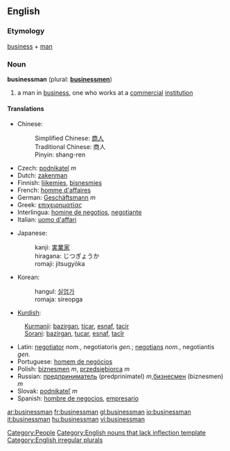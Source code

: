 ==English==

===Etymology===
[[business]] + [[man]]

===Noun===
'''businessman''' (plural: '''[[businessmen]]''')
# a man in [[business]], one who works at a [[commercial]] [[institution]]

====Translations====
{{top}}
*Chinese: 
*:Simplified Chinese: [[商人]] 
*:Traditional Chinese: 商人
*:Pinyin: shang-ren
*Czech: [[podnikatel]]  ''m''
*Dutch: [[zakenman]]
*Finnish: [[liikemies]], [[bisnesmies]]
*French: [[homme d'affaires]]
*German: [[Geschäftsmann]] ''m''
*Greek: [[επιχειρηματίας]]
*Interlingua: [[homine de negotios]], [[negotiante]]
*Italian: [[uomo d'affari]]
{{mid}}
*Japanese: 
*:kanji: [[実業家]] 
*:hiragana: じつぎょうか
*:romaji: jitsugyōka
*Korean: 
*:hangul: [[실업가]]
*:romaja: sireopga
*[[Kurdish]]:
:[[Kurmanji]]: [[bazirgan]], [[ticar]], [[esnaf]], [[tacir]]
:[[Sorani]]: [[bazirgan]], [[tucar]], [[esnaf]], [[tacîr]]
*Latin: [[negotiator]] ''nom.'', negotiatoris ''gen.''; [[negotians]] ''nom.'', negotiantis ''gen.''
*Portuguese: [[homem de negócios]]
*Polish: [[biznesmen]] ''m'', [[przedsiębiorca]] ''m''
*Russian: [[предприниматель]] (predprinimatel) ''m'',[[бизнесмен]] (biznesmen) ''m''
*Slovak: [[podnikateľ]]  ''m'' 
*Spanish: [[hombre de negocios]], [[empresario]]
{{bottom}}

[[Category:People]]
[[Category:English nouns that lack inflection template]]
[[Category:English irregular plurals]]

[[ar:businessman]]
[[fr:businessman]]
[[gl:businessman]]
[[io:businessman]]
[[it:businessman]]
[[hu:businessman]]
[[vi:businessman]]